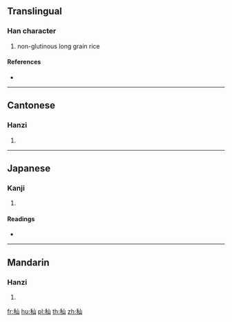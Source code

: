{{character info/new}}
{{also|籼}}
==Translingual==

===Han character===
{{Han char|rn=115|rad=禾|as=03|sn=8|four=22970|canj=HDU}}

# non-glutinous long grain rice

====References====
* {{Han ref|kx=0849.160|dkj=24927|dj=1272.120|hdz=42591.050|uh=79C8|ud=31176|bh=AAC4|bd=43716}}

----

==Cantonese==

===Hanzi===
{{yue-hanzi|jyut=|y=sin1|sim=籼}}

# {{defn|lang=yue|sort=禾03}}

----

==Japanese==

===Kanji===
{{ja-kanji|grade=|rs=禾03}}

# {{defn|lang=ja|sort=禾03}}

====Readings====
* {{ja-readings|on=[[せん]] (sen)|kun=[[うるち]] (uruchi)|nanori=}}

----

==Mandarin==

===Hanzi===
{{cmn-hanzi|sim=籼|pin=[[xiān]] ([[xian1]]), [[zhǒng]] ([[zhong3]]), [[zhòng]] ([[zhong4]])|wg=hsien<sup>1</sup>, chung<sup>3</sup>, chung<sup>4</sup>}}

# {{defn|lang=cmn|sort=禾03}}

[[fr:秈]]
[[hu:秈]]
[[pl:秈]]
[[th:秈]]
[[zh:秈]]